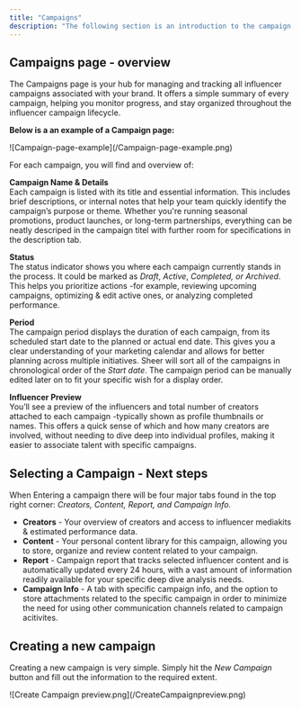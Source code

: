 ```yaml
---
title: "Campaigns"
description: "The following section is an introduction to the campaign site. The Campaigns tab gives you a centralized view of all influencer campaigns connected to your brand. It’s your starting point for tracking progress, performance, and next steps—all in one place."
---
```


## Campaigns page - overview

The Campaigns page is your hub for managing and tracking all influencer campaigns associated with your brand. It offers a simple summary of every campaign, helping you monitor progress, and stay organized throughout the influencer campaign lifecycle.

**Below is a an example of a Campaign page:**

<Frame>
  ![Campaign-page-example](/Campaign-page-example.png)
</Frame>

For each campaign, you will find and overview of:

**Campaign Name & Details**\
Each campaign is listed with its title and essential information. This includes brief descriptions, or internal notes that help your team quickly identify the campaign’s purpose or theme. Whether you're running seasonal promotions, product launches, or long-term partnerships, everything can be neatly descriped in the campaign titel with further room for specifications in the description tab.

**Status**\
The status indicator shows you where each campaign currently stands in the process. It could be marked as _Draft_, _Active_, _Completed, or Archived_. This helps you prioritize actions -for example, reviewing upcoming campaigns, optimizing & edit active ones, or analyzing completed performance.

**Period**\
The campaign period displays the duration of each campaign, from its scheduled start date to the planned or actual end date. This gives you a clear understanding of your marketing calendar and allows for better planning across multiple initiatives. Sheer will sort all of the campaigns in chronological order of the _Start date_. The campaign period can be manually edited later on to fit your specific wish for a display order.

**Influencer Preview**\
You’ll see a preview of the influencers and total number of creators attached to each campaign -typically shown as profile thumbnails or names. This offers a quick sense of which and how many creators are involved, without needing to dive deep into individual profiles, making it easier to associate talent with specific campaigns.

## Selecting a Campaign - Next steps

When Entering a campaign there will be four major tabs found in the top right corner: _Creators, Content, Report, and Campaign Info._

- **Creators** - Your overview of creators and access to influencer mediakits & estimated performance data.
- **Content** - Your personal content library for this campaign, allowing you to store, organize and review content related to your campaign.
- **Report** - Campaign report that tracks selected influencer content and is automatically updated every 24 hours, with a vast amount of information readily available for your specific deep dive analysis needs.
- **Campaign Info** - A tab with specific campaign info, and the option to store attachments related to the specific campaign in order to minimize the need for using other communication channels related to campaign acitivites.

## Creating a new campaign

Creating a new campaign is very simple. Simply hit the _New Campaign_ button and fill out the information to the required extent.

<Frame>
  ![Create Campaign preview.png](/CreateCampaignpreview.png)
</Frame>